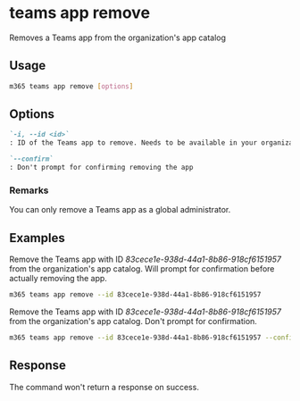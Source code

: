 
# teams app remove

Removes a Teams app from the organization's app catalog

## Usage

```sh
m365 teams app remove [options]
```

## Options

```md definition-list
`-i, --id <id>`
: ID of the Teams app to remove. Needs to be available in your organization\'s app catalog.

`--confirm`
: Don't prompt for confirming removing the app
```

<Global />

### Remarks

You can only remove a Teams app as a global administrator.

## Examples

Remove the Teams app with ID _83cece1e-938d-44a1-8b86-918cf6151957_ from the organization's app catalog. Will prompt for confirmation before actually removing the app.

```sh
m365 teams app remove --id 83cece1e-938d-44a1-8b86-918cf6151957
```

Remove the Teams app with ID _83cece1e-938d-44a1-8b86-918cf6151957_ from the organization's app catalog. Don't prompt for confirmation.

```sh
m365 teams app remove --id 83cece1e-938d-44a1-8b86-918cf6151957 --confirm
```

## Response

The command won't return a response on success.
